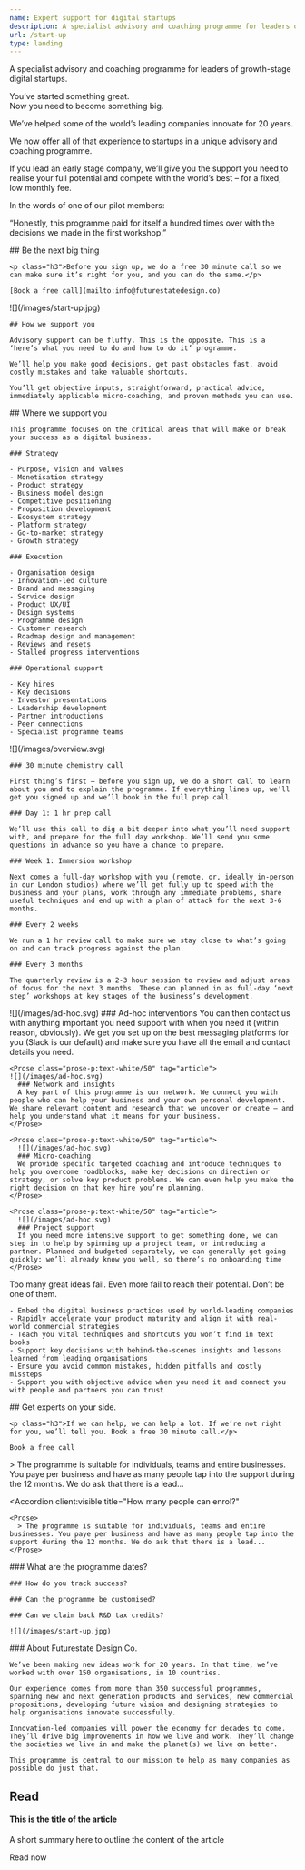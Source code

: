 ```yaml
---
name: Expert support for digital startups
description: A specialist advisory and coaching programme for leaders of growth-stage digital startups.
url: /start-up
type: landing
---
```


<Article>
  <p class="lead">A specialist advisory and coaching programme for leaders of growth-stage digital startups.</p>
  <p class="h3">You’ve started something great. <br /> Now you need to become something big.</p>
  <p class="h3">We’ve helped some of the world’s leading companies innovate for 20 years.</p>
  <p class="h3">We now offer all of that experience to startups in a unique advisory and coaching programme.</p>
  <p class="h3">If you lead an early stage company, we’ll give you the support you need to realise your full potential and compete with the world’s best – for a fixed, low monthly fee.</p>
  <p class="h3">In the words of one of our pilot members:</p>
  <p class="h3">“Honestly, this programme paid for itself a hundred times over with the decisions we made in the first workshop.”</p>
</Article>

<Section class="bg-yellow py-10">
  <Prose>
    ## Be the next big thing

    <p class="h3">Before you sign up, we do a free 30 minute call so we can make sure it’s right for you, and you can do the same.</p>

    [Book a free call](mailto:info@futurestatedesign.co)
  </Prose>
</Section>

<Section>
  <Prose>
    ![](/images/start-up.jpg)

    ## How we support you

    Advisory support can be fluffy. This is the opposite. This is a ‘here’s what you need to do and how to do it’ programme.

    We’ll help you make good decisions, get past obstacles fast, avoid costly mistakes and take valuable shortcuts.

    You’ll get objective inputs, straightforward, practical advice, immediately applicable micro-coaching, and proven methods you can use.
  </Prose>
</Section>

<Section>
  <Prose>
    ## Where we support you

    This programme focuses on the critical areas that will make or break your success as a digital business.

    ### Strategy

    - Purpose, vision and values
    - Monetisation strategy
    - Product strategy
    - Business model design
    - Competitive positioning
    - Proposition development
    - Ecosystem strategy
    - Platform strategy
    - Go-to-market strategy
    - Growth strategy

    ### Execution

    - Organisation design
    - Innovation-led culture
    - Brand and messaging
    - Service design
    - Product UX/UI
    - Design systems
    - Programme design
    - Customer research
    - Roadmap design and management
    - Reviews and resets
    - Stalled progress interventions

    ### Operational support

    - Key hires
    - Key decisions
    - Investor presentations
    - Leadership development
    - Partner introductions
    - Peer connections
    - Specialist programme teams
  </Prose>
</Section>

<Section name="Programme structure" class="bg-qux text-white py-8 lg:py-16">
  <Prose>
    ![](/images/overview.svg)

    ### 30 minute chemistry call

    First thing’s first – before you sign up, we do a short call to learn about you and to explain the programme. If everything lines up, we’ll get you signed up and we’ll book in the full prep call.

    ### Day 1: 1 hr prep call

    We’ll use this call to dig a bit deeper into what you’ll need support with, and prepare for the full day workshop. We’ll send you some questions in advance so you have a chance to prepare.

    ### Week 1: Immersion workshop

    Next comes a full-day workshop with you (remote, or, ideally in-person in our London studios) where we’ll get fully up to speed with the business and your plans, work through any immediate problems, share useful techniques and end up with a plan of attack for the next 3-6 months.

    ### Every 2 weeks

    We run a 1 hr review call to make sure we stay close to what’s going on and can track progress against the plan.

    ### Every 3 months

    The quarterly review is a 2-3 hour session to review and adjust areas of focus for the next 3 months. These can planned in as full-day ‘next step’ workshops at key stages of the business’s development.
  </Prose>
</Section>

<Section name="Support when you need it" class="bg-qux text-white py-8 lg:py-16">
  <div class="grid gap-4 md:grid-cols-2 md:gap-10">
    <Prose class="prose-p:text-white/50" tag="article">
      ![](/images/ad-hoc.svg)
      ### Ad-hoc interventions
      You can then contact us with anything important you need support with when you need it (within reason, obviously). We get you set up on the best messaging platforms for you (Slack is our default) and make sure you have all the email and contact details you need.
    </Prose>

    <Prose class="prose-p:text-white/50" tag="article">
    ![](/images/ad-hoc.svg)
      ### Network and insights
      A key part of this programme is our network. We connect you with people who can help your business and your own personal development. We share relevant content and research that we uncover or create – and help you understand what it means for your business.
    </Prose>

    <Prose class="prose-p:text-white/50" tag="article">
      ![](/images/ad-hoc.svg)
      ### Micro-coaching
      We provide specific targeted coaching and introduce techniques to help you overcome roadblocks, make key decisions on direction or strategy, or solve key product problems. We can even help you make the right decision on that key hire you’re planning.
    </Prose>

    <Prose class="prose-p:text-white/50" tag="article">
      ![](/images/ad-hoc.svg)
      ### Project support
      If you need more intensive support to get something done, we can step in to help by spinning up a project team, or introducing a partner. Planned and budgeted separately, we can generally get going quickly: we’ll already know you well, so there’s no onboarding time
    </Prose>
  </div>
</Section>

<Section name="Why sign up?">
  <Prose>
    <p class="lead">Too many great ideas fail. Even more fail to reach their potential. Don’t be one of them.</p>

    - Embed the digital business practices used by world-leading companies
    - Rapidly accelerate your product maturity and align it with real-world commercial strategies
    - Teach you vital techniques and shortcuts you won’t find in text books
    - Support key decisions with behind-the-scenes insights and lessons learned from leading organisations
    - Ensure you avoid common mistakes, hidden pitfalls and costly missteps
    - Support you with objective advice when you need it and connect you with people and partners you can trust
  </Prose>
</Section>

<Section class="bg-yellow py-20">
  <Prose>
    ## Get experts on your side.

    <p class="h3">If we can help, we can help a lot. If we’re not right for you, we’ll tell you. Book a free 30 minute call.</p>

    Book a free call
  </Prose>
</Section>

<Section name="Any questions?">
  <Accordion
    client:visible
    title="Who should enrol on the programme?"
  >
    <Prose>
      > The programme is suitable for individuals, teams and entire businesses. You paye per business and have as many people tap into the support during the 12 months. We do ask that there is a lead...
    </Prose>
  </Accordion>

  <Accordion
    client:visible
    title="How many people can enrol?"
  >
    <Prose>
      > The programme is suitable for individuals, teams and entire businesses. You paye per business and have as many people tap into the support during the 12 months. We do ask that there is a lead...
    </Prose>
  </Accordion>

  <Prose>
    ### What are the programme dates?

    ### How do you track success?

    ### Can the programme be customised?

    ### Can we claim back R&D tax credits?

    ![](/images/start-up.jpg)
  </Prose>
</Section>  

<Section name="Who we are">
  <Prose>
    ### About Futurestate Design Co.

    We’ve been making new ideas work for 20 years. In that time, we’ve worked with over 150 organisations, in 10 countries.

    Our experience comes from more than 350 successful programmes, spanning new and next generation products and services, new commercial propositions, developing future vision and designing strategies to help organisations innovate successfully.

    Innovation-led companies will power the economy for decades to come. They’ll drive big improvements in how we live and work. They’ll change the societies we live in and make the planet(s) we live on better.

    This programme is central to our mission to help as many companies as possible do just that.
  </Prose>

  ## Read

  #### This is the title of the article

  A short summary here to outline the content of the article

  Read now
</Section>
